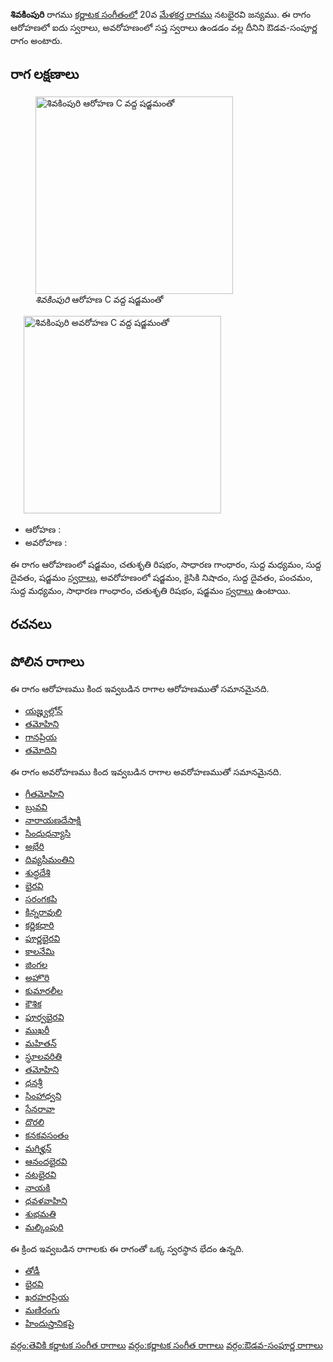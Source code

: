 {{Infobox ragam
	| name          	= శివకింపురి
	| synonym	    	= 
	| mela          	= 
	| chakra        	= 
	| janaka        	= 
	| type          	= ఔడవ-సంపూర్ణ
	| arohanam      	= {{svaraC|S|R2|G2|M1|D1|S'}} 
	| avarohanam    	= {{svaraC|S'|N2|D1|P|M1|G2|R2|S}}
	| jeeva         	=
	| chhaya        	=
	| nyasa         	=
	| vishesha      	= 
	| equivalent  		= 
}}
{{కర్ణాటక సంగీత రాగాలు}}
'''శివకింపురి''' రాగము [[కర్ణాటక సంగీతం]]లో 20వ [[మేళకర్త రాగము]] నటభైరవి జన్యము.  ఈ రాగం ఆరోహణలో ఐదు స్వరాలు, అవరోహణంలో సప్త స్వరాలు ఉండడం వల్ల దీనిని ఔడవ-సంపూర్ణ రాగం అంటారు.


==రాగ లక్షణాలు==
[[Image:shivakimpuri_ar_kb2wiki.png|thumb|right|316px|''శివకింపురి'' ఆరోహణ C వద్ద షడ్జమంతో]]
	[[Image:shivakimpuri_av_kb2wiki.png|thumb|right|316px|''శివకింపురి'' అవరోహణ C వద్ద షడ్జమంతో]]

* ఆరోహణ : {{svaraC|S|R2|G2|M1|D1|S'}} 
* అవరోహణ : {{svaraC|S'|N2|D1|P|M1|G2|R2|S}}

ఈ రాగం ఆరోహణంలో షడ్జమం, చతుశృతి రిషభం, సాధారణ  గాంధారం, సుద్ద మధ్యమం, సుద్ద దైవతం, షడ్జమం [[స్వరాలు]], అవరోహణంలో షడ్జమం, కైసికి నిషాదం, సుద్ద దైవతం, పంచమం, సుద్ద మధ్యమం, సాధారణ  గాంధారం, చతుశృతి రిషభం, షడ్జమం [[స్వరాలు]] ఉంటాయి.

==రచనలు==



==పోలిన రాగాలు==
ఈ రాగం ఆరోహణము కింద ఇవ్వబడిన రాగాల ఆరోహణముతో సమానమైనది.
* [[యజ్హ్వల్లోన్]]
* [[తమోహిని]]
* [[గానప్రియ]]
* [[ తమోదిని]]

ఈ రాగం అవరోహణము కింద ఇవ్వబడిన రాగాల అవరోహణముతో సమానమైనది.
* [[గీతమోహిని]]
* [[ బ్రువవి]]
* [[నారాయణదేసాక్షి]]
* [[సింధుధన్యాసి]]
* [[అభేరి]]
* [[దివ్యసీమంతిని]]
* [[శుద్ధదేశి]]
* [[భైరవి]]
* [[సరంగకపి]]
* [[కిన్నరావులి]]
* [[కర్ణికధారి]]
* [[పూర్ణభైరవి]]
* [[కాలనేమి]]
* [[జింగల]]
* [[అహొరి]]
* [[కుమారలీల]]
* [[కౌశిక]]
* [[పూర్వభైరవి]]
* [[ముఖరీ]]
* [[మహితన్]]
* [[స్థూలవరితి]]
* [[తమోహిని]]
* [[ధనశ్రీ]]
* [[సింహాధ్వని]]
* [[సేనరావా]]
* [[దొరలి]]
* [[ కనకవసంతం]]
* [[మగిళ్హన్]]
* [[ఆనందభైరవి]]
* [[నటభైరవి]]
* [[నాయకి]]
* [[ధవళవాహిని]]
* [[శుభమతి]]
* [[మల్కింపురి]]

ఈ క్రింద ఇవ్వబడిన రాగాలకు ఈ రాగంతో ఒక్క స్వరస్థాన భేదం ఉన్నది.
* [[తోడీ]]
* [[భైరవి]]
* [[ఖరహరప్రియ]]
* [[మణిరంగు]]
* [[హిందుస్తానికపై]]



[[వర్గం:తెవికి కర్ణాటక సంగీత రాగాలు]]
[[వర్గం:కర్ణాటక సంగీత రాగాలు]]
[[వర్గం:ఔడవ-సంపూర్ణ రాగాలు]]